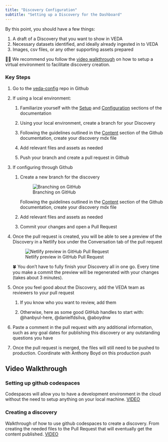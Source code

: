 ```yaml
---
title: "Discovery Configuration"
subtitle: "Setting up a Discovery for the Dashboard"
---
```


By this point, you should have a few things:

1.  A draft of a Discovery that you want to show in VEDA
2.  Necessary datasets identified, and ideally already ingested in to VEDA
3.  Images, csv files, or any other supporting assets prepared


🧑‍🏫 We recommend you follow the [video walkthrough](#) on how to setup a virtual environment to facilitate discovery creation.

### Key Steps

1. Go to the [veda-config](https://github.com/NASA-IMPACT/veda-config) repo in Github

2. If using a local environment:

    1. Familiarize yourself with the [Setup](https://github.com/NASA-IMPACT/veda-config/blob/develop/docs/SETUP.md) and [Configuration](https://github.com/NASA-IMPACT/veda-config/blob/develop/docs/CONFIGURATION.md) sections of the documentation

    2. Using your local environment, create a branch for your Discovery

    3. Following the guidelines outlined in the [Content](https://github.com/NASA-IMPACT/veda-config/blob/develop/docs/CONTENT.md) section of the Github documentation, create your discovery mdx file

    4. Add relevant files and assets as needed

    5. Push your branch and create a pull request in Github

3. If configuring through Github

    1. Create a new branch for the discovery

       ![Branching on GitHub](https://res.cloudinary.com/almanac/image/upload/v1678300216/workspace_portal_uploads/hw7elccu5sil1sy2qu4c.png)

       Following the guidelines outlined in the [Content](https://github.com/NASA-IMPACT/veda-config/blob/develop/docs/CONTENT.md) section of the Github documentation, create your discovery mdx file

    2. Add relevant files and assets as needed

    3.  Commit your changes and open a Pull Request


4. Once the pull request is created, you will be able to see a preview of the Discovery in a Netlify box under the Conversation tab of the pull request


    ![Netlify preview in GitHub Pull Request](https://res.cloudinary.com/almanac/image/upload/v1677706325/workspace_portal_uploads/saevbqahnjlybjiftqfr.png)

    🍀 You don't have to fully finish your Discovery all in one go. Every time you make a commit the preview will be regenerated with your changes (takes about 3 minutes).

5. Once you feel good about the Discovery, add the VEDA team as reviewers to your pull request

    1. If you know who you want to review, add them

    2. Otherwise, here as some good GitHub handles to start with: @hanbyul-here, @danielfdsilva, @aboydnw

6. Paste a comment in the pull request with any additional information, such as any goal dates for publishing this discovery or any outstanding questions you have

7. Once the pull request is merged, the files will still need to be pushed to production. Coordinate with Anthony Boyd on this production push


## Video Walkthrough {#sec-video-walkthrough}

### Setting up github codespaces

Codespaces will allow you to have a development environment in the cloud without the need to setup anything on your local machine. [VIDEO](https://drive.google.com/file/d/1u2hkokW3ZDmrjYNkg10OgWU0-nNtHpJ6/view)

### Creating a discovery

Walkthrough of how to use github codespaces to create a discovery. From creating the needed files to the Pull Request that will eventually get the content published. [VIDEO](https://drive.google.com/file/d/1Jkbt2csXntPPe8G5TBGic9UYZsj2rgW3/view)
